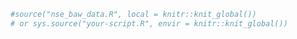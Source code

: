 ```r
#source("nse_baw_data.R", local = knitr::knit_global())
# or sys.source("your-script.R", envir = knitr::knit_global())
```